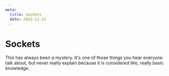 ```yaml
---
meta:
  title: Sockets
  date: 2022-11-11
---
```


# Sockets

This has always been a mystery. It's one of those things you hear everyone talk
about, but never really explain because it is considered like, really basic
knowledge.
